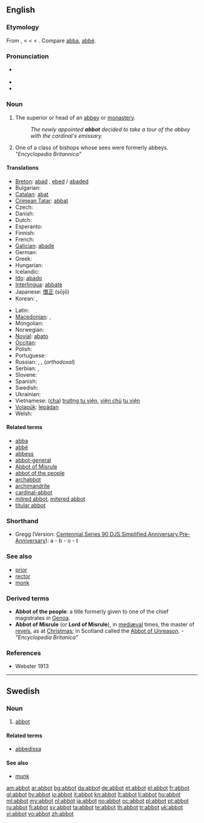 ==English==

===Etymology===
From {{etyl|ang}} {{term|abbod|lang=ang}}, {{term|abbad|lang=ang}} < {{etyl|la}} {{term|abbas||father|lang=la}} < {{etyl|grc}} {{term|ἀββᾶς|tr=abbas|lang=grc|sc=Polytonic}} < {{etyl|arc}} {{term|אבא||father|lang=arc|tr=’abbā|sc=Hebr}}. Compare [[abba]], [[abbé]].

===Pronunciation===
* {{a|RP}} {{IPA|/ˈæb.ət/}}
* {{audio|en-us-abbot.ogg|Audio (US)}}
* {{rhymes|æbət}}

===Noun===
{{en-noun}}

# The superior or head of an [[abbey]] or [[monastery]].
#: ''The newly appointed '''abbot''' decided to take a tour of the abbey with the cardinal's emissary.''
# One of a class of bishops whose sees were formerly abbeys. ''"Encyclopedia Britannica"''

====Translations====
{{trans-top|superior or head of an abbey or monastery}}
* [[Breton]]: [[abad]] {{m}}, [[ebed]] / [[abaded]] {{p}}
* Bulgarian: {{t+|bg|игумен}}
* [[Catalan]]: [[abat]]
* [[Crimean Tatar]]: [[abbat#*Crimean Tatar|abbat]]
* Czech: {{t+|cs|opat|m}}
* Danish: {{t-|da|abbed}}
* Dutch: {{t+|nl|abt}}
* Esperanto: {{t+|eo|abato|xs=Esperanto}}
* Finnish: {{t+|fi|apotti}}
* French: {{t+|fr|abbé|m}}
* [[Galician]]: [[abade]] {{m}}
* German: {{t+|de|Abt|m}}
* Greek: {{t+|el|ηγούμενος}}
* Hungarian: {{t+|hu|apát}}
* Icelandic: {{t+|is|ábóti|m}}
* [[Ido]]: [[abado]]
* [[Interlingua]]: [[abbate]]
* Japanese: [[僧正]] (sōjō)
* Korean: {{t|ko|승정|tr=僧正, seungjeong}},  {{t|ko|수도원장|tr=修道院長, sudowonjang}}
{{trans-mid}}
* Latin: {{t-|la|abbas|m}}
* [[Macedonian]]: {{t-|mk|опат|m|tr=ópat}},  {{t-|mk|игумен|m|tr=ígumen}}
* Mongolian: {{t-|mn|хамба лам|sc=Cyrl|xs=Mongolian}}
* Norwegian: {{t+|no|abbed}}
* [[Novial]]: [[abato]] {{m}}
* [[Occitan]]: {{t+|oc|abat|m|xs=Occitan}}
* Polish: {{t+|pl|opat|m}}
* Portuguese: {{t+|pt|abade}}
* Russian: {{t+|ru|аббат|m|tr=abbát}}, {{t|ru|настоятель|m|tr=nastoját'el'}}, {{t+|ru|игумен|m|tr=igúm'en}} (''orthodoxal'')
* Serbian: {{t-|sr|игуман|m|tr=iguman|sc=Cyrl}},  {{t-|sr|опат|m|tr=opat|sc=Cyrl}}
* Slovene: {{t+|sl|opat|m}}
* Spanish: {{t+|es|abad}}
* Swedish: {{t+|sv|abbot}}
* Ukrainian: {{t+|uk|абат|m|tr=abát|xs=Ukrainian}}
* Vietnamese: ([[cha]]) [[trưởng tu viện]], [[viện chủ]] [[tu viện]]
* [[Volapük]]: [[lepädan]]
* Welsh: {{t-|cy|abad|m|xs=Welsh}}
{{trans-bottom}}

====Related terms====
* [[abba]]
* [[abbé]]
* [[abbess]]
* [[abbot-general]]
* [[Abbot of Misrule]]
* [[abbot of the people]]
* [[archabbot]]
* [[archimandrite]]
* [[cardinal-abbot]]
* [[mitred abbot]], [[mitered abbot]]
* [[titular abbot]]

===Shorthand===
* Gregg (Version: [http://en.wikipedia.org/wiki/Gregg_Shorthand#Centennial_Gregg_Shorthand Centennial],[http://en.wikipedia.org/wiki/Gregg_Shorthand#Series_90_Gregg_Shorthand Series 90],[http://en.wikipedia.org/wiki/Gregg_Shorthand#Diamond_Jubilee_Gregg_Shorthand  DJS],[http://en.wikipedia.org/wiki/Gregg_Shorthand#Simplified_Gregg_Shorthand Simplified],[http://en.wikipedia.org/wiki/Gregg_Shorthand#Anniversary_Gregg_Shorthand Anniversary],[http://en.wikipedia.org/wiki/Gregg_Shorthand#Pre-Anniversary_Gregg_Shorthand Pre-Anniversary]): a - b - o - t

===See also===
* [[prior]]
* [[rector]]
* [[monk]]

===Derived terms===
* '''Abbot of the people''': a title formerly given to one of the chief magistrates in [[Genoa]].
* '''Abbot of Misrule''' (or '''Lord of Misrule'''), in [[mediæval]] times, the master of [[revels]], as at [[Christmas]]; in Scotland called the [[Abbot of Unreason]]. - ''"Encyclopedia Britanica"''

===References===
* Webster 1913

----

==Swedish==

===Noun===
{{infl|sv|noun|g=c}}
{{sv-noun-reg-ar}}

# [[#English|abbot]]

====Related terms====
* [[abbedissa]]

====See also====
* [[munk]]

[[am:abbot]]
[[ar:abbot]]
[[bg:abbot]]
[[da:abbot]]
[[de:abbot]]
[[et:abbot]]
[[el:abbot]]
[[fr:abbot]]
[[gl:abbot]]
[[hy:abbot]]
[[io:abbot]]
[[it:abbot]]
[[kn:abbot]]
[[lt:abbot]]
[[li:abbot]]
[[hu:abbot]]
[[ml:abbot]]
[[my:abbot]]
[[nl:abbot]]
[[ja:abbot]]
[[no:abbot]]
[[oc:abbot]]
[[pl:abbot]]
[[pt:abbot]]
[[ru:abbot]]
[[fi:abbot]]
[[sv:abbot]]
[[ta:abbot]]
[[te:abbot]]
[[th:abbot]]
[[tr:abbot]]
[[uk:abbot]]
[[vi:abbot]]
[[vo:abbot]]
[[zh:abbot]]